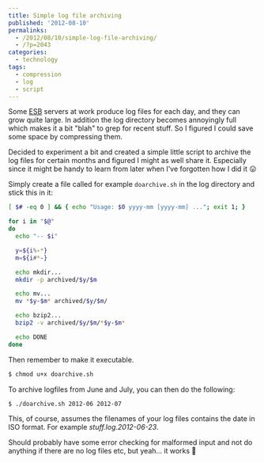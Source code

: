 ---
title: Simple log file archiving
published: '2012-08-10'
permalinks:
  - /2012/08/10/simple-log-file-archiving/
  - /?p=2043
categories:
  - technology
tags:
  - compression
  - log
  - script
---

Some [ESB](http://en.wikipedia.org/wiki/Enterprise_service_bus) servers at work produce log files for each day, and they can grow quite large. In addition the log directory becomes annoyingly full which makes it a bit "blah" to grep for recent stuff. So I figured I could save some space by compressing them.

Decided to experiment a bit and created a simple little script to archive the log files for certain months and figured I might as well share it. Especially since it might be handy to learn from later when I've forgotten how I did it 😛

Simply create a file called for example `doarchive.sh` in the log directory and stick this in it:

```bash
[ $# -eq 0 ] && { echo "Usage: $0 yyyy-mm [yyyy-mm] ..."; exit 1; }

for i in "$@"
do
  echo "-- $i"

  y=${i%-*}
  m=${i#*-}

  echo mkdir...
  mkdir -p archived/$y/$m

  echo mv...
  mv *$y-$m* archived/$y/$m/

  echo bzip2...
  bzip2 -v archived/$y/$m/*$y-$m*

  echo DONE
done
```

Then remember to make it executable.

```bash
$ chmod u+x doarchive.sh
```

To archive logfiles from June and July, you can then do the following:

```bash
$ ./doarchive.sh 2012-06 2012-07
```

This, of course, assumes the filenames of your log files contains the date in ISO format. For example _stuff.log.2012-06-23_.

Should probably have some error checking for malformed input and not do anything if there are no log files etc, but yeah... it works 🙂
